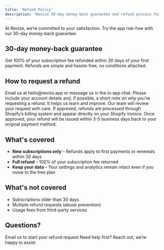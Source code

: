 ```yaml
---
title: 'Refund Policy'
description: 'Revize 30-day money-back guarantee and refund process for Shopify merchants.'
---
```


<Note>
  At Revize, we’re committed to your satisfaction. Try the app risk-free with our 30-day money-back guarantee.
</Note>

## 30-day money-back guarantee

<CardGroup cols={2}>
  <Card title="Full Refund" icon="money-bill-wave" color="#10b981">
    Get 100% of your subscription fee refunded within 30 days of your first payment.
  </Card>
  <Card title="No Questions Asked" icon="check" color="#8b5cf6">
    Refunds are simple and hassle-free, no conditions attached.
  </Card>
</CardGroup>

## How to request a refund

<Steps>
  <Step title="Reach out">
    Email us at hello@revize.app or message us in the in-app chat. Please include your account details and, if possible, a short note on why you’re requesting a refund. It helps us learn and improve.
  </Step>
  <Step title="Review & processing">
    Our team will review your request with care. If approved, refunds are processed through Shopify’s billing system and appear directly on your Shopify invoice.
  </Step>
  <Step title="Timeline">
    Once approved, your refund will be issued within 3-5 business days back to your original payment method.
  </Step>
</Steps>

## What's covered

- **New subscriptions only** – Refunds apply to first payments or renewals within 30 days  
- **Full refund** – 100% of your subscription fee returned  
- **Keep your data** – Your settings and analytics remain intact even if you move to the free plan  

## What's not covered

- Subscriptions older than 30 days  
- Multiple refund requests (abuse prevention)  
- Usage fees from third-party services  

## Questions?

<CardGroup cols={2}>
  <Card
    title="Request Refund"
    icon="envelope"
    href="mailto:hello@revize.app?subject=Refund Request"
  >
    Email us to start your refund request
  </Card>
  <Card
    title="Contact Support"
    icon="headset"
    href="mailto:hello@revize.app"
  >
    Need help first? Reach out, we’re happy to assist
  </Card>
</CardGroup>
